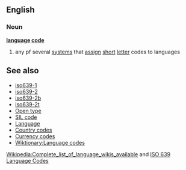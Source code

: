 ==English==
===Noun===
'''[[language]] [[code]]'''
#any pf several [[system]]s that [[assign]] [[short]] [[letter]] codes to languages

==See also==
*[[iso639-1]]
*[[iso639-2]]
*[[iso639-2b]]
*[[iso639-2t]]
*[[Open type]]
*[[SIL code]]
*[[Language]]
*[[Country code]]s
*[[Currency code]]s
*[[Wiktionary:Language codes]]


[[w:Wikipedia:Complete_list_of_language_wikis_available|Wikipedia:Complete_list_of_language_wikis_available]] and [http://www.w3.org/WAI/ER/IG/ert/iso639.htm ISO 639 Language Codes]